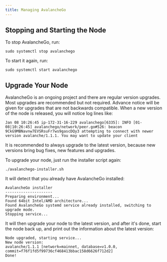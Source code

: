 ```yaml
---
title: Managing AvalancheGo
---
```

Stopping and Starting the Node[​](#stopping-and-starting-the-node "Direct link to heading")
-------------------------------------------------------------------------------------------

To stop AvalancheGo, run:

```
sudo systemctl stop avalanchego
```

To start it again, run:

```
sudo systemctl start avalanchego
```

Upgrade Your Node[​](#upgrade-your-node "Direct link to heading")
-----------------------------------------------------------------

AvalancheGo is an ongoing project and there are regular version upgrades. Most upgrades are recommended but not required. Advance notice will be given for upgrades that are not backwards compatible. When a new version of the node is released, you will notice log lines like:

```
Jan 08 10:26:45 ip-172-31-16-229 avalanchego[6335]: INFO [01-08|10:26:45] avalanchego/network/peer.go#526: beacon 9CkG9MBNavnw7EVSRsuFr7ws9gascDQy3 attempting to connect with newer version avalanche/1.1.1. You may want to update your client
```

It is recommended to always upgrade to the latest version, because new versions bring bug fixes, new features and upgrades.

To upgrade your node, just run the installer script again:

```
./avalanchego-installer.sh
```

It will detect that you already have AvalancheGo installed:

```
AvalancheGo installer
---------------------
Preparing environment...
Found 64bit Intel/AMD architecture...
Found AvalancheGo systemd service already installed, switching to upgrade mode.
Stopping service...
```

It will then upgrade your node to the latest version, and after it's done, start the node back up, and print out the information about the latest version:

```
Node upgraded, starting service...
New node version:
avalanche/1.1.1 [network=mainnet, database=v1.0.0, commit=f76f1fd5f99736cf468413bbac158d6626f712d2]
Done!

```
